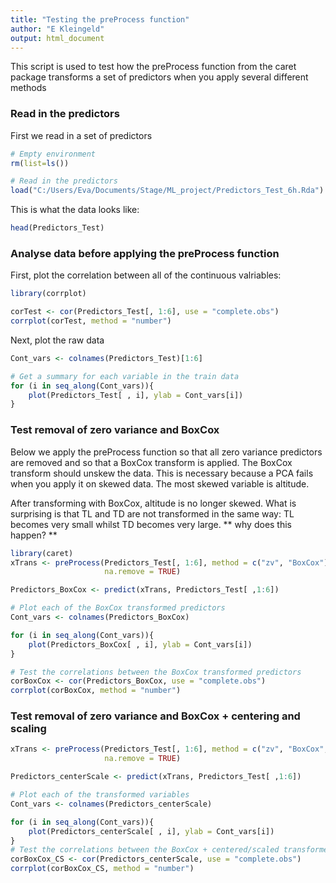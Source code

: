 ```yaml
---
title: "Testing the preProcess function"
author: "E Kleingeld"
output: html_document
---
```



This script is used to test how the preProcess function from the caret package transforms a set of predictors when you apply several different methods

### Read in the predictors

First we read in a set of predictors 
```r
# Empty environment
rm(list=ls())

# Read in the predictors
load("C:/Users/Eva/Documents/Stage/ML_project/Predictors_Test_6h.Rda")


```
This is what the data looks like: 

```r
head(Predictors_Test)
``` 


### Analyse data before applying the preProcess function 

First, plot the correlation between all of the continuous valriables:
```r
library(corrplot)

corTest <- cor(Predictors_Test[, 1:6], use = "complete.obs")
corrplot(corTest, method = "number")

```

Next, plot the raw data

```r
Cont_vars <- colnames(Predictors_Test)[1:6]

# Get a summary for each variable in the train data
for (i in seq_along(Cont_vars)){
    plot(Predictors_Test[ , i], ylab = Cont_vars[i])
}

````

### Test removal of zero variance and BoxCox

Below we apply the preProcess function so that all zero variance predictors are removed and so that a BoxCox transform is applied. The BoxCox transform should unskew the data. This is necessary because a PCA fails when you apply it on skewed data. The most skewed variable is altitude. 

After transforming with BoxCox, altitude is no longer skewed. What is surprising is that TL and TD are not transformed in the same way: TL becomes very small whilst TD becomes very large. ** why does this happen? ** 

```r
library(caret)
xTrans <- preProcess(Predictors_Test[, 1:6], method = c("zv", "BoxCox"),
                     na.remove = TRUE)

Predictors_BoxCox <- predict(xTrans, Predictors_Test[ ,1:6])

# Plot each of the BoxCox transformed predictors
Cont_vars <- colnames(Predictors_BoxCox)

for (i in seq_along(Cont_vars)){
    plot(Predictors_BoxCox[ , i], ylab = Cont_vars[i])
}

# Test the correlations between the BoxCox transformed predictors
corBoxCox <- cor(Predictors_BoxCox, use = "complete.obs")
corrplot(corBoxCox, method = "number")

```
### Test removal of zero variance and BoxCox + centering and scaling

```r
xTrans <- preProcess(Predictors_Test[, 1:6], method = c("zv", "BoxCox",  "center", "scale"),
                     na.remove = TRUE)

Predictors_centerScale <- predict(xTrans, Predictors_Test[ ,1:6])

# Plot each of the transformed variables
Cont_vars <- colnames(Predictors_centerScale)

for (i in seq_along(Cont_vars)){
    plot(Predictors_centerScale[ , i], ylab = Cont_vars[i])
}
# Test the correlations between the BoxCox + centered/scaled transformed predictors
corBoxCox_CS <- cor(Predictors_centerScale, use = "complete.obs")
corrplot(corBoxCox_CS, method = "number")
```






